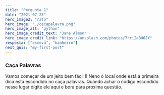 ```yaml
---
title: "Pergunta 1"
date: "2021-07-25"
hero_image2: "rato"
hero_image: "./cacapalavra.png"
hero_image_alt: "python"
hero_image_credit_text: "Jane Almon"
hero_image_credit_link: "https://unsplash.com/photos/7rriIaBH6JY"
resposta: ["escova", "banheiro"]
next_quiz: "my-first-post"
---
```


### Caça Palavras

Vamos começar de um jeito bem fácil !!
Neno o local onde está a primeira dica está escondido no caça palavras. Quando achar o código escondido nesse lugar digite ele aqui e bora para próxima questão.
